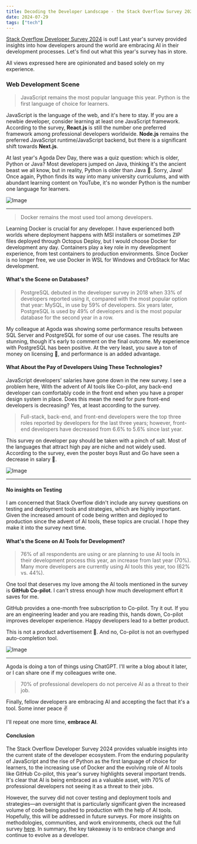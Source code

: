 ```yaml
---
title: Decoding the Developer Landscape - the Stack Overflow Survey 2024
date: 2024-07-29
tags: ["tech"]
---
```


[Stack Overflow Developer Survey 2024](https://survey.stackoverflow.co/2024/) is out! Last year's survey provided insights into how developers around the world are embracing AI in their development processes. Let's find out what this year's survey has in store.

All views expressed here are opinionated and based solely on my experience.

### Web Development Scene

> JavaScript remains the most popular language this year.
> Python is the first language of choice for learners.

JavaScript is the language of the web, and it's here to stay. If you are a newbie developer, consider learning at least one JavaScript framework. According to the survey, **React.js** is still the number one preferred framework among professional developers worldwide. **Node.js** remains the preferred JavaScript runtime/JavaScript backend, but there is a significant shift towards **Next.js**.

At last year's Agoda Dev Day, there was a quiz question: which is older, Python or Java? Most developers jumped on Java, thinking it's the ancient beast we all know, but in reality, Python is older than Java 🐍. Sorry, Java! Once again, Python finds its way into many university curriculums, and with abundant learning content on YouTube, it's no wonder Python is the number one language for learners.

![Image](./images/top-fw-so-survey-2024.png)

---

> Docker remains the most used tool among developers.

Learning Docker is crucial for any developer. I have experienced both worlds where deployment happens with MSI installers or sometimes ZIP files deployed through Octopus Deploy, but I would choose Docker for development any day. Containers play a key role in my development experience, from test containers to production environments. Since Docker is no longer free, we use Docker in WSL for Windows and OrbStack for Mac development.

#### What's the Scene on Databases?

> PostgreSQL debuted in the developer survey in 2018 when 33% of developers reported using it, compared with the most popular option that year: MySQL, in use by 59% of developers. Six years later, PostgreSQL is used by 49% of developers and is the most popular database for the second year in a row.

My colleague at Agoda was showing some performance results between SQL Server and PostgreSQL for some of our use cases. The results are stunning, though it's early to comment on the final outcome. My experience with PostgreSQL has been positive. At the very least, you save a ton of money on licensing 🤣, and performance is an added advantage.

#### What About the Pay of Developers Using These Technologies?

JavaScript developers' salaries have gone down in the new survey. I see a problem here, With the advent of AI tools like Co-pilot, any back-end developer can comfortably code in the front end when you have a proper design system in place. Does this mean the need for pure front-end developers is decreasing? Yes, at least according to the survey.

> Full-stack, back-end, and front-end developers were the top three roles reported by developers for the last three years; however, front-end developers have decreased from 6.6% to 5.6% since last year.

This survey on developer pay should be taken with a pinch of salt. Most of the languages that attract high pay are niche and not widely used. According to the survey, even the poster boys Rust and Go have seen a decrease in salary 🤣.

![Image](./images/top-pay-so-survey-2024.png)

---

#### No insights on Testing

I am concerned that Stack Overflow didn't include any survey questions on testing and deployment tools and strategies, which are highly important. Given the increased amount of code being written and deployed to production since the advent of AI tools, these topics are crucial. I hope they make it into the survey next time.

#### What's the Scene on AI Tools for Development?

> 76% of all respondents are using or are planning to use AI tools in their development process this year, an increase from last year (70%). Many more developers are currently using AI tools this year, too (62% vs. 44%).

One tool that deserves my love among the AI tools mentioned in the survey is **GitHub Co-pilot**. I can't stress enough how much development effort it saves for me.

GitHub provides a one-month free subscription to Co-pilot. Try it out. If you are an engineering leader and you are reading this, hands down, Co-pilot improves developer experience. Happy developers lead to a better product.

This is not a product advertisement 🤭. And no, Co-pilot is not an overhyped auto-completion tool.

![Image](./images/top-ai-tool-so-survey-2024.png)

---

Agoda is doing a ton of things using ChatGPT. I'll write a blog about it later, or I can share one if my colleagues write one.

> 70% of professional developers do not perceive AI as a threat to their job.

Finally, fellow developers are embracing AI and accepting the fact that it's a tool. Some inner peace ✌️

I'll repeat one more time, **embrace AI**.

#### Conclusion

The Stack Overflow Developer Survey 2024 provides valuable insights into the current state of the developer ecosystem. From the enduring popularity of JavaScript and the rise of Python as the first language of choice for learners, to the increasing use of Docker and the evolving role of AI tools like GitHub Co-pilot, this year's survey highlights several important trends. It's clear that AI is being embraced as a valuable asset, with 70% of professional developers not seeing it as a threat to their jobs.

However, the survey did not cover testing and deployment tools and strategies—an oversight that is particularly significant given the increased volume of code being pushed to production with the help of AI tools. Hopefully, this will be addressed in future surveys. For more insights on methodologies, communities, and work environments, check out the full survey [here](https://survey.stackoverflow.co/2024/). In summary, the key takeaway is to embrace change and continue to evolve as a developer.
